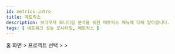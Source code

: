 ```yaml
---
id: metrics-intro
title: 메트릭스
description: 브라우저 모니터링 분석을 위한 메트릭스 메뉴에 대해 알아봅니다.
tags: [ 네트워크 성능 모니터링, 메트릭스 ]
---
```


홈 화면 &gt; 프로젝트 선택 &gt; <Cmdname sid="sitemap" className="uitext" /> &gt; <Cmdname sid="tag_count" className="uitext" />


<Metricsintrov2 />  